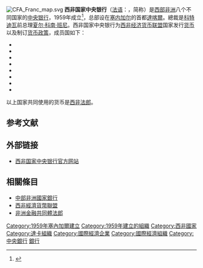 {{Infobox central bank
| bank_name_in_local = {{lang|fr|Banque centrale des États de l'Afrique de l'Ouest}}
| image_1 =
| image_title_1 = 位於塞内加尔达喀尔的西非國家中央銀行總部
| image_2 =
| image_title_2 =
| headquarters = {{flag|塞内加尔}}[[达喀尔|达喀尔]]
| established = 1959年
| president = [[夏尔·科南·班尼|夏尔·科南·班尼]]
| bank_of = [[西非经济货币联盟|西非经济货币联盟]]
| currency = [[西非法郎|西非法郎]]
| currency_iso = XOF
| reserves =
| borrowing_rate =
| deposit_rate =
| website = [http://www.bceao.int www.bceao.int]
| preceded = 
| succeeded =
| footnotes =
}}
[[File:CFA_Franc_map.svg|thumb]]
'''西非国家中央银行'''（[[法语|法语]]：{{lang|fr|Banque centrale des États de l'Afrique de l'Ouest}}，简称{{lang|fr|BCEAO}}）是[[西部非洲|西部非洲]]八个不同国家的[[中央银行|中央银行]]，1959年成立<ref>{{lang|en|{{cite journal | author=Mensah, A | title=The Process of Monetary Decolonization in Africa | journal=Utafiti: Journal of the Faculty of Arts and Social Science, University of Dar Es Salaam | volume=4 | issue=1 | page=48–49 | url=http://archive.lib.msu.edu/DMC/African%20Journals/pdfs/Utafiti/vol4no1/aejp004001007.pdf | format=PDF | accessdate=2012-07-21 | date=July 1979 | archive-date=2014-02-26 | archive-url=https://web.archive.org/web/20140226214444/http://archive.lib.msu.edu/DMC/African%20Journals/pdfs/Utafiti/vol4no1/aejp004001007.pdf | dead-url=no }}}}</ref>，总部设在[[塞内加尔|塞内加尔]]的首都[[達喀爾|達喀爾]]。總裁是[[科特迪瓦|科特迪瓦]]前总理[[夏尔·科南·班尼|夏尔·科南·班尼]]。西非国家中央银行为[[西非经济货币联盟|西非经济货币联盟]]国家发行[[货币|货币]]以及制订[[货币政策|货币政策]]，成员国如下：

*{{flag|贝宁}}
*{{flag|布基纳法索}}
*{{flag|科特迪瓦}}
*{{flag|几内亚比绍}}
*{{flag|马里}}
*{{flag|尼日尔}}
*{{flag|塞内加尔}}
*{{flag|多哥}}

以上国家共同使用的货币是[[西非法郎|西非法郎]]。

== 参考文献 ==
{{Reflist}}

==外部链接==
* [https://www.bceao.int/ 西非国家中央银行官方网站]{{Wayback|url=http://www.bceao.int/ |date=20110203103828 }}{{fr}}

==相關條目==
* [[中部非洲國家銀行|中部非洲國家銀行]]
* [[西非經濟貨幣聯盟|西非經濟貨幣聯盟]]
* [[非洲金融共同體法郎|非洲金融共同體法郎]]
{{Central banks}}
{{非洲國際性組織}}
{{Portal bar|非洲|經濟|國際關係}}
[[Category:1959年塞內加爾建立|Category:1959年塞內加爾建立]]
[[Category:1959年建立的組織|Category:1959年建立的組織]]
[[Category:西非國家|Category:西非國家]]
[[Category:達卡組織|Category:達卡組織]]
[[Category:國際經濟企業|Category:國際經濟企業]]
[[Category:國際經濟組織|Category:國際經濟組織]]
[[Category:中央銀行|Category:中央銀行]]
[[Category:西非經濟貨幣聯盟|銀行]]